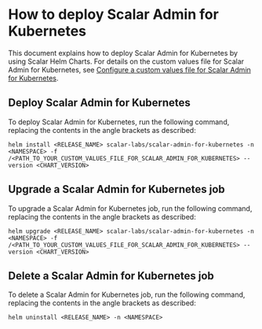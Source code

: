 # How to deploy Scalar Admin for Kubernetes

This document explains how to deploy Scalar Admin for Kubernetes by using Scalar Helm Charts. For details on the custom values file for Scalar Admin for Kubernetes, see [Configure a custom values file for Scalar Admin for Kubernetes](configure-custom-values-scalar-admin-for-kubernetes.mdx).

## Deploy Scalar Admin for Kubernetes

To deploy Scalar Admin for Kubernetes, run the following command, replacing the contents in the angle brackets as described:

```console
helm install <RELEASE_NAME> scalar-labs/scalar-admin-for-kubernetes -n <NAMESPACE> -f /<PATH_TO_YOUR_CUSTOM_VALUES_FILE_FOR_SCALAR_ADMIN_FOR_KUBERNETES> --version <CHART_VERSION>
```

## Upgrade a Scalar Admin for Kubernetes job

To upgrade a Scalar Admin for Kubernetes job, run the following command, replacing the contents in the angle brackets as described:

```console
helm upgrade <RELEASE_NAME> scalar-labs/scalar-admin-for-kubernetes -n <NAMESPACE> -f /<PATH_TO_YOUR_CUSTOM_VALUES_FILE_FOR_SCALAR_ADMIN_FOR_KUBERNETES> --version <CHART_VERSION>
```

## Delete a Scalar Admin for Kubernetes job

To delete a Scalar Admin for Kubernetes job, run the following command, replacing the contents in the angle brackets as described:  

```console
helm uninstall <RELEASE_NAME> -n <NAMESPACE>
```
